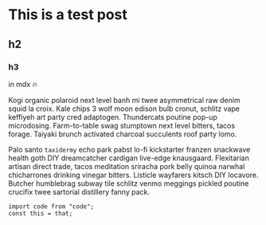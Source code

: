 
<BlogLayout title="test">

# This is a test post

## h2

### h3

in mdx 🔥

Kogi organic polaroid next level banh mi twee asymmetrical raw denim squid la croix. Kale chips 3 wolf moon edison bulb cronut, schlitz vape keffiyeh art party cred adaptogen. Thundercats poutine pop-up microdosing. Farm-to-table swag stumptown next level bitters, tacos forage. Taiyaki brunch activated charcoal succulents roof party lomo.

Palo santo `taxidermy` echo park pabst lo-fi kickstarter franzen snackwave health goth DIY dreamcatcher cardigan live-edge knausgaard. Flexitarian artisan direct trade, tacos meditation sriracha pork belly quinoa narwhal chicharrones drinking vinegar bitters. Listicle wayfarers kitsch DIY locavore. Butcher humblebrag subway tile schlitz venmo meggings pickled poutine crucifix twee sartorial distillery fanny pack.

```
import code from "code";
const this = that;
```

</BlogLayout>
